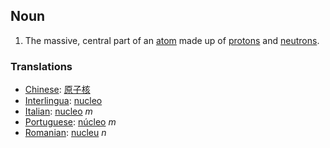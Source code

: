 == Noun ==
#The massive, central part of an [[atom]] made up of [[proton]]s and [[neutron]]s.

=== Translations ===
*[[Chinese]]: [[原子核]]
*[[Interlingua]]: [[nucleo]]
*[[Italian]]: [[nucleo]] ''m''
*[[Portuguese]]: [[núcleo]] ''m''
*[[Romanian]]: [[nucleu]] ''n''